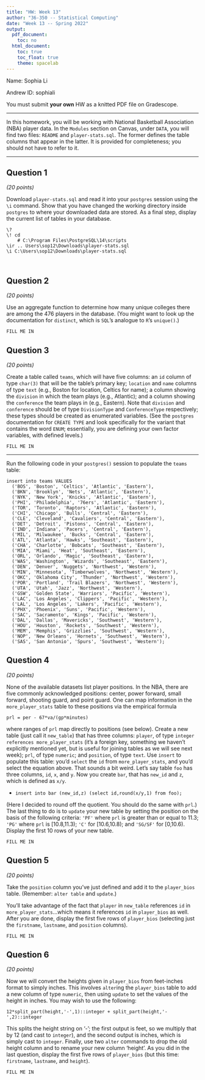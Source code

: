 ```yaml
---
title: "HW: Week 13"
author: "36-350 -- Statistical Computing"
date: "Week 13 -- Spring 2022"
output:
  pdf_document:
    toc: no
  html_document:
    toc: true
    toc_float: true
    theme: spacelab
---
```


Name: Sophia Li

Andrew ID: sophiali

You must submit **your own** HW as a knitted PDF file on Gradescope.

---

In this homework, you will be working with National Basketball Association (NBA) player data. In the `Modules` section on Canvas, under `DATA`, you will find two files: `README` and `player-stats.sql`. The former defines the table columns that appear in the latter. It is provided for completeness; you should not have to refer to it.

---

## Question 1
*(20 points)*

Download `player-stats.sql` and read it into your `postgres` session using the `\i` command. Show that you have changed the working directory inside `postgres` to where your downloaded data are stored. As a final step, display the current list of tables in your database.
```
\?
\! cd
    # C:\Program Files\PostgreSQL\14\scripts
\ir .. Users\sop12\Downloads\player-stats.sql
\i C:\Users\sop12\Downloads\player-stats.sql



```

## Question 2
*(20 points)*

Use an aggregate function to determine how many unique colleges there are among the 476 players in the database. (You might want to look up the documentation for `distinct`, which is `SQL`'s analogue to `R`'s `unique()`.)
```
FILL ME IN
```

## Question 3
*(20 points)*

Create a table called `teams`, which will have five columns: an `id` column of type `char(3)` that will be the table's primary key; `location` and `name` columns of type `text` (e.g., Boston for location, Celtics for name); a column showing the `division` in which the team plays (e.g., Atlantic); and a column showing the `conference` the team plays in (e.g., Eastern). Note that `division` and `conference` should be of type `DivisionType` and `ConferenceType` respectively; these types should be created as enumerated variables. (See the `postgres` documentation for `CREATE TYPE` and look specifically for the variant that contains the word `ENUM`; essentially, you are defining your own factor variables, with defined levels.)
```
FILL ME IN
```

---

Run the following code in your `postgres()` session to populate the `teams` table:
```
insert into teams VALUES 
  ('BOS', 'Boston', 'Celtics', 'Atlantic', 'Eastern'),
  ('BKN', 'Brooklyn', 'Nets', 'Atlantic', 'Eastern'),
  ('NYK', 'New York', 'Knicks', 'Atlantic', 'Eastern'),
  ('PHI', 'Philadelphia', '76ers', 'Atlantic', 'Eastern'),
  ('TOR', 'Toronto', 'Raptors', 'Atlantic', 'Eastern'),
  ('CHI', 'Chicago', 'Bulls', 'Central', 'Eastern'),
  ('CLE', 'Cleveland', 'Cavaliers', 'Central', 'Eastern'),
  ('DET', 'Detroit', 'Pistons', 'Central', 'Eastern'),
  ('IND', 'Indiana', 'Pacers', 'Central', 'Eastern'),
  ('MIL', 'Milwaukee', 'Bucks', 'Central', 'Eastern'),
  ('ATL', 'Atlanta', 'Hawks', 'Southeast', 'Eastern'),
  ('CHA', 'Charlotte', 'Bobcats', 'Southeast', 'Eastern'),
  ('MIA', 'Miami', 'Heat', 'Southeast', 'Eastern'),
  ('ORL', 'Orlando', 'Magic', 'Southeast', 'Eastern'),
  ('WAS', 'Washington', 'Wizards', 'Southeast', 'Eastern'),
  ('DEN', 'Denver', 'Nuggets', 'Northwest', 'Western'),
  ('MIN', 'Minnesota', 'Timberwolves', 'Northwest', 'Western'),
  ('OKC', 'Oklahoma City', 'Thunder', 'Northwest', 'Western'),
  ('POR', 'Portland', 'Trail Blazers', 'Northwest', 'Western'),
  ('UTA', 'Utah', 'Jazz', 'Northwest', 'Western'),
  ('GSW', 'Golden State', 'Warriors', 'Pacific', 'Western'),
  ('LAC', 'Los Angeles', 'Clippers', 'Pacific', 'Western'),
  ('LAL', 'Los Angeles', 'Lakers', 'Pacific', 'Western'), 
  ('PHX', 'Phoenix', 'Suns', 'Pacific', 'Western'),
  ('SAC', 'Sacramento', 'Kings', 'Pacific', 'Western'),
  ('DAL', 'Dallas', 'Mavericks', 'Southwest', 'Western'), 
  ('HOU', 'Houston', 'Rockets', 'Southwest', 'Western'),
  ('MEM', 'Memphis', 'Grizzlies', 'Southwest', 'Western'),
  ('NOP', 'New Orleans', 'Hornets', 'Southwest', 'Western'),
  ('SAS', 'San Antonio', 'Spurs', 'Southwest', 'Western');
```

## Question 4
*(20 points)*

None of the available datasets list player positions. In the NBA, there are five commonly acknowledged positions: center, power forward, small forward, shooting guard, and point guard. One can map information in the `more_player_stats` table to these positions via the empirical formula

`prl = per - 67*va/(gp*minutes)`

where ranges of `prl` map directly to positions (see below). Create a new table (just call it `new_table`) that has three columns: `player`, of type `integer references more_player_stats` (it's a foreign key, something we haven't explicitly mentioned yet, but is useful for joining tables as we will see next week); `prl`, of type `numeric`; and `position`, of type `text`. Use `insert` to populate this table: you'd `select` the `id` from `more_player_stats`, and you'd select the equation above. That sounds a bit weird. Let's say table `foo` has three columns, `id`, `x`, and `y`. Now you create `bar`, that has `new_id` and `z`, which is defined as `x/y`. 

- `insert into bar (new_id,z) (select id,round(x/y,1) from foo);`

(Here I decided to round off the quotient. You should do the same with `prl`.) The last thing to do is to `update` your new table by setting the position on the basis of the following criteria: `'PF'` where `prl` is greater than or equal to 11.3; `'PG'` where `prl` is [10.8,11.3); `'C'` for [10.6,10.8); and `'SG/SF'` for [0,10.6). Display the first 10 rows of your new table.
```
FILL ME IN
```

## Question 5
*(20 points)*

Take the `position` column you've just defined and add it to the `player_bios` table. (Remember: `alter table` and `update`.)

You'll take advantage of the fact that `player` in `new_table` references `id` in `more_player_stats`...which means it references `id` in `player_bios` as well. After you are done, display the first five rows of `player_bios` (selecting just the `firstname`, `lastname`, and `position` columns).
```
FILL ME IN
```

## Question 6
*(20 points)*

Now we will convert the heights given in `player_bios` from feet-inches format to simply inches. This involves `alter`ing the `player_bios` table to add a new column of type `numeric`, then using `update` to set the values of the height in inches. You may wish to use the following:

`12*split_part(height,'-',1)::integer + split_part(height,'-',2)::integer`

This splits the height string on '-'; the first output is feet, so we multiply that by 12 (and cast to `integer`), and the second output is inches, which is simply cast to `integer`. Finally, use two `alter` commands to drop the old height column and to rename your new column 'height'. As you did in the last question, display the first five rows of `player_bios` (but this time: `firstname`, `lastname`, and `height`).
```
FILL ME IN
```